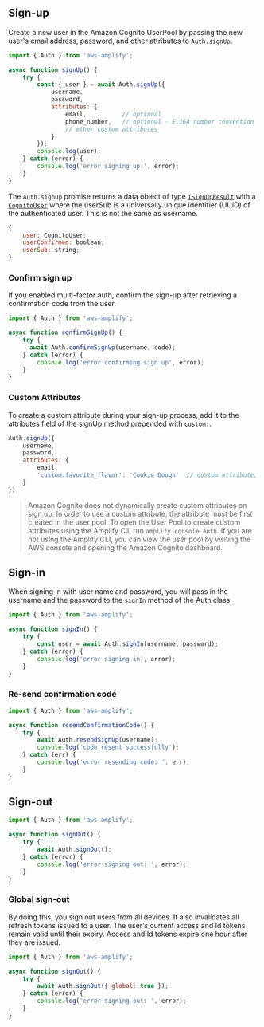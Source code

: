 ## Sign-up

Create a new user in the Amazon Cognito UserPool by passing the new user's email address, password, and other attributes to `Auth.signUp`.

```javascript
import { Auth } from 'aws-amplify';

async function signUp() {
    try {
        const { user } = await Auth.signUp({
            username,
            password,
            attributes: {
                email,          // optional
                phone_number,   // optional - E.164 number convention
                // other custom attributes 
            }
        });
        console.log(user);
    } catch (error) {
        console.log('error signing up:', error);
    }
}
```

The `Auth.signUp` promise returns a data object of type [`ISignUpResult`](https://github.com/aws-amplify/amplify-js/blob/4644b4322ee260165dd756ca9faeb235445000e3/packages/amazon-cognito-identity-js/index.d.ts#L136-L139) with a [`CognitoUser`](https://github.com/aws-amplify/amplify-js/blob/4644b4322ee260165dd756ca9faeb235445000e3/packages/amazon-cognito-identity-js/index.d.ts#L48) where the userSub is a universally unique identifier (UUID) of the authenticated user. This is not the same as username.

```js
{
    user: CognitoUser;
    userConfirmed: boolean;
    userSub: string;
}
```

### Confirm sign up

If you enabled multi-factor auth, confirm the sign-up after retrieving a confirmation code from the user.

```js
import { Auth } from 'aws-amplify';

async function confirmSignUp() {
    try {
      await Auth.confirmSignUp(username, code);
    } catch (error) {
        console.log('error confirming sign up', error);
    }
}
```

### Custom Attributes

To create a custom attribute during your sign-up process, add it to the attributes field of the signUp method prepended with `custom:`.

```js
Auth.signUp({
    username,
    password,
    attributes: {
        email,
        'custom:favorite_flavor': 'Cookie Dough'  // custom attribute, not standard
    }
})
```

> Amazon Cognito does not dynamically create custom attributes on sign up. In order to use a custom attribute, the attribute must be first created in the user pool. To open the User Pool to create custom attributes using the Amplify ClI, run `amplify console auth`. If you are not using the Amplify CLI, you can view the user pool by visiting the AWS console and opening the Amazon Cognito dashboard.

## Sign-in

When signing in with user name and password, you will pass in the username and the password to the `signIn` method of the Auth class.

```javascript
import { Auth } from 'aws-amplify';

async function signIn() {
    try {
        const user = await Auth.signIn(username, password);
    } catch (error) {
        console.log('error signing in', error);
    }
}
```

### Re-send confirmation code

```js
import { Auth } from 'aws-amplify';

async function resendConfirmationCode() {
    try {
        await Auth.resendSignUp(username);
        console.log('code resent successfully');
    } catch (err) {
        console.log('error resending code: ', err);
    }
}
```

## Sign-out

```javascript
import { Auth } from 'aws-amplify';

async function signOut() {
    try {
        await Auth.signOut();
    } catch (error) {
        console.log('error signing out: ', error);
    }
}
```

### Global sign-out

By doing this, you sign out users from all devices. It also invalidates all refresh tokens issued to a user. The user's current access and Id tokens remain valid until their expiry. Access and Id tokens expire one hour after they are issued.

```js
import { Auth } from 'aws-amplify';

async function signOut() {
    try {
        await Auth.signOut({ global: true });
    } catch (error) {
        console.log('error signing out: ', error);
    }
}
```
